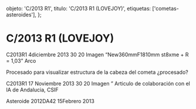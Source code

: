 
  objeto: 'C/2013 R1',
  titulo: 'C/2013 R1 (LOVEJOY)',
  etiquetas: ['cometas-asteroides'],
};

# C/2013 R1 (LOVEJOY)

<Imagen
  src="registro/c2013-r1_20131204_4_2013r1_20131204_i88.jpg"
  fecha="20131204"
/>

C2013R1 4diciembre 2013 30 20 Imagen “New360mmF1810mm st8xme + R = 1,03” Arco

<Imagen
  src="registro/c2013-r1_20121200_3_procesado.jpg"
  fecha="20121200"
/>

Procesado para visualizar estructura de la cabeza del cometa ¿procesado?

<Imagen
  src="registro/c2013-r1_20131117_2_2013r1_20131117_i88_.jpg"
  fecha="20131117"
/>

C2013R1 17 Noviembre 2013 30 20 Imagen ”
Articulo de colaboración con el IA de Andalucia, CSIF

<Imagen
  src="registro/c2013-r1_20130215_1_15-febrero-2013-201da12-20-10-5-2-1.jpg"
  fecha="20130215"
/>

Asteroide 2012DA42 15Febrero 2013